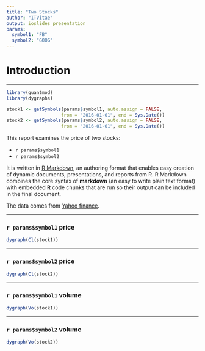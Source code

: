 ```yaml
---
title: "Two Stocks"
author: "ITVitae"
output: ioslides_presentation
params:
  symbol1: "FB"
  symbol2: "GOOG"
---
```


# Introduction

***

```r
library(quantmod)
library(dygraphs)

stock1 <- getSymbols(params$symbol1, auto.assign = FALSE,
                    from = "2016-01-01", end = Sys.Date())
stock2 <- getSymbols(params$symbol2, auto.assign = FALSE,
                    from = "2016-01-01", end = Sys.Date())
```


This report examines the price of two stocks: 
  
* `r params$symbol1`
* `r params$symbol2` 

It is written in [R Markdown](http://rmarkdown.rstudio.com), an authoring format that enables easy creation of dynamic documents, presentations, and reports from R. R Markdown combines the core syntax of **markdown** (an easy to write plain text format) with embedded **R** code chunks that are run so their output can be included in the final document.

The data comes from [Yahoo finance](http://finance.yahoo.com).

***

### `r params$symbol1` price

```r
dygraph(Cl(stock1))
```

***

### `r params$symbol2` price

```r
dygraph(Cl(stock2))
```

***

### `r params$symbol1` volume

```r
dygraph(Vo(stock1))
```

***

### `r params$symbol2` volume

```r
dygraph(Vo(stock2))
```
